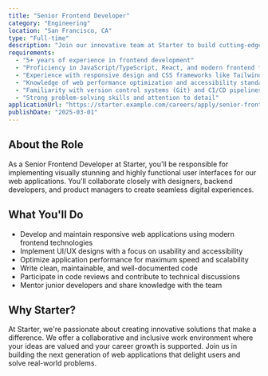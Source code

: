 ```yaml
---
title: "Senior Frontend Developer"
category: "Engineering"
location: "San Francisco, CA"
type: "Full-time"
description: "Join our innovative team at Starter to build cutting-edge web applications using modern frontend technologies. As a Senior Frontend Developer, you'll work on creating beautiful, responsive, and accessible user interfaces that deliver exceptional user experiences."
requirements:
  - "5+ years of experience in frontend development"
  - "Proficiency in JavaScript/TypeScript, React, and modern frontend frameworks"
  - "Experience with responsive design and CSS frameworks like Tailwind CSS"
  - "Knowledge of web performance optimization and accessibility standards"
  - "Familiarity with version control systems (Git) and CI/CD pipelines"
  - "Strong problem-solving skills and attention to detail"
applicationUrl: "https://starter.example.com/careers/apply/senior-frontend-developer"
publishDate: "2025-03-01"
---
```


## About the Role

As a Senior Frontend Developer at Starter, you'll be responsible for implementing visually stunning and highly functional user interfaces for our web applications. You'll collaborate closely with designers, backend developers, and product managers to create seamless digital experiences.

## What You'll Do

- Develop and maintain responsive web applications using modern frontend technologies
- Implement UI/UX designs with a focus on usability and accessibility
- Optimize application performance for maximum speed and scalability
- Write clean, maintainable, and well-documented code
- Participate in code reviews and contribute to technical discussions
- Mentor junior developers and share knowledge with the team

## Why Starter?

At Starter, we're passionate about creating innovative solutions that make a difference. We offer a collaborative and inclusive work environment where your ideas are valued and your career growth is supported. Join us in building the next generation of web applications that delight users and solve real-world problems.
